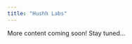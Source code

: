```yaml
---
title: "Hushh Labs"
---
```


<!-- write some markdown saying that more content is coming soon. -->

More content coming soon! Stay tuned...


